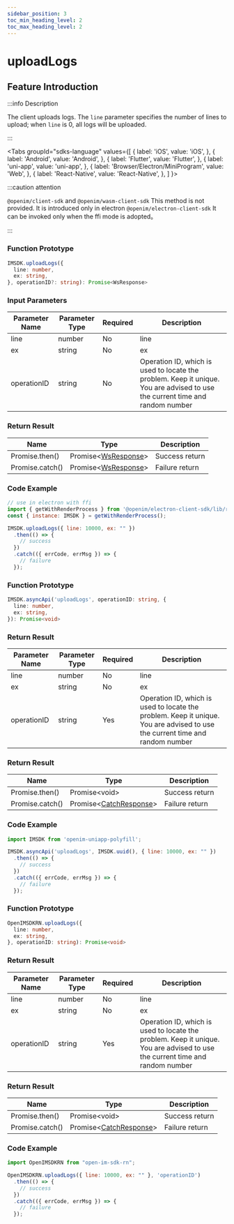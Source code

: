 ```yaml
---
sidebar_position: 3
toc_min_heading_level: 2
toc_max_heading_level: 2
---
```


# uploadLogs

## Feature Introduction

:::info Description

The client uploads logs. The `line` parameter specifies the number of lines to upload; when `line` is 0, all logs will be uploaded.

:::


<Tabs
groupId="sdks-language"
values={[
{ label: 'iOS', value: 'iOS', },
{ label: 'Android', value: 'Android', },
{ label: 'Flutter', value: 'Flutter', },
{ label: 'uni-app', value: 'uni-app', },
{ label: 'Browser/Electron/MiniProgram', value: 'Web', },
{ label: 'React-Native', value: 'React-Native', },
]
}>

<TabItem value="Flutter">

</TabItem>

<TabItem value="iOS">

</TabItem>

<TabItem value="Android">


</TabItem>

<TabItem value="Web">

:::caution attention

`@openim/client-sdk` and `@openim/wasm-client-sdk` This method is not provided. It is introduced only in electron `@openim/electron-client-sdk` It can be invoked only when the ffi mode is adopted。

:::

### Function Prototype

```ts showLineNumbers
IMSDK.uploadLogs({
  line: number,
  ex: string,
}, operationID?: string): Promise<WsResponse>
```

### Input Parameters

| Parameter Name   | Parameter Type | Required | Description      |
| -------------- | -------- | -------- | ---------------- |
| line | number   | No       | line         |
| ex | string   | No       | ex        |
| operationID | string   | No       | Operation ID, which is used to locate the problem. Keep it unique. You are advised to use the current time and random number |

### Return Result

| Name      | Type                  | Description   |
| --------- | --------------------- | -------------- |
| Promise.then()  | Promise<[WsResponse](/sdks/class/response)\> | Success return |
| Promise.catch() | Promise<[WsResponse](/sdks/class/response)\> | Failure return |

### Code Example

```js showLineNumbers
// use in electron with ffi
import { getWithRenderProcess } from '@openim/electron-client-sdk/lib/render';
const { instance: IMSDK } = getWithRenderProcess();

IMSDK.uploadLogs({ line: 10000, ex: "" })
  .then(() => {
    // success
  })
  .catch(({ errCode, errMsg }) => {
    // failure
  });
```

</TabItem>

<TabItem value="uni-app">

### Function Prototype

```ts showLineNumbers
IMSDK.asyncApi('uploadLogs', operationID: string, {
  line: number,
  ex: string,
}): Promise<void>
```

### Return Result

| Parameter Name   | Parameter Type | Required | Description      |
| -------------- | -------- | -------- | ---------------- |
| line | number   | No       | line         |
| ex | string   | No       | ex        |
| operationID | string   | Yes       | Operation ID, which is used to locate the problem. Keep it unique. You are advised to use the current time and random number |

### Return Result

| Name      | Type                  | Description   |
| --------- | --------------------- | -------------- |
| Promise.then()  | Promise<void\> | Success return |
| Promise.catch() | Promise<[CatchResponse](/sdks/class/response)\> | Failure return |

### Code Example

```js showLineNumbers
import IMSDK from 'openim-uniapp-polyfill';

IMSDK.asyncApi('uploadLogs', IMSDK.uuid(), { line: 10000, ex: "" })
  .then(() => {
    // success
  })
  .catch(({ errCode, errMsg }) => {
    // failure
  });
```

</TabItem>
<TabItem value="React-Native">

### Function Prototype

```ts showLineNumbers
OpenIMSDKRN.uploadLogs({
  line: number,
  ex: string,
}, operationID: string): Promise<void>
```

### Return Result

| Parameter Name   | Parameter Type | Required | Description      |
| -------------- | -------- | -------- | ---------------- |
| line | number   | No       | line         |
| ex | string   | No       | ex        |
| operationID | string   | Yes       | Operation ID, which is used to locate the problem. Keep it unique. You are advised to use the current time and random number |

### Return Result

| Name      | Type                  | Description   |
| --------- | --------------------- | -------------- |
| Promise.then()  | Promise<void\> | Success return |
| Promise.catch() | Promise<[CatchResponse](/sdks/class/response)\> | Failure return |


### Code Example

```js showLineNumbers
import OpenIMSDKRN from "open-im-sdk-rn";

OpenIMSDKRN.uploadLogs({ line: 10000, ex: "" }, 'operationID')
  .then(() => {
    // success
  })
  .catch(({ errCode, errMsg }) => {
    // failure
  });
```

</TabItem>

</Tabs>
